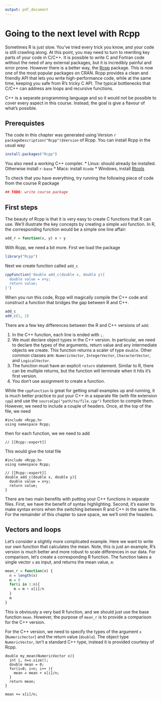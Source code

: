 ```yaml
---
output: pdf_document
---
```

# Going to the next level with Rcpp

Sometimes R is just slow. You've tried every trick you know, and your code is still crawling along. At this point, you may need to turn to rewriting key parts of your code in C/C++. It is possible to write C and Fortran code without the need of any external packages, but it is incredibly painful and error prone. However there is a better way, the [Rcpp](http://www.rcpp.org) package. This is now one of the most popular packages on CRAN.  Rcpp provides a clean and friendly API that lets you write high-performance code, while at the same time, keeping you safe from R's tricky C API. The typical bottlenecks that C/C++ can address are loops and recursive functions.

C++ is a separate programming language and so it would not be possible to cover every aspect in this course. Instead, the goal is give a flavour of what's possible.

## Prerequistes

The code in this chapter was generated using Version `r packageDescription("Rcpp")$Version` of Rcpp. You can install Rcpp in the usual way

```r
install.packages("Rcpp")
```
You also need a working C++ compiler. 
 * Linux: should already be installed. Otherwise install `r-base`
 * Macs: install `Xcode`
 * Windows, install [Rtools](http://cran.r-project.org/bin/windows/)
 
 To check that you have everything, try running the following piece of code from the course R package
 
 ```r
 ## TODO: write course package
 ```
 
## First steps
 
The beauty of Rcpp is that it is very easy to create C functions that R can use. We'll illustrate the key concepts by creating a simple `add` function. In R, the corresponding function would be a simple one line affair:
```r
add_r = function(x, y) x + y
```
 
With Rcpp, we need a bit more. First we load the package
 
```r
library("Rcpp") 
```
 
Next we create function called `add_c`

```r
cppFunction('double add_c(double x, double y){
  double value = x+y;
  return value;
}')
```

When you run this code, Rcpp will magically compile the C++ code and construct a function that bridges the gap between R and C++.
```r
add_c
add_c(1, 2)
```
There are a few key differences between the R and C++ versions of `add`:

1. In the C++ function, each line is ended with `;`.
2. We must declare object types in the C++ version. In particular, we need to declare the types of the arguments, return value and any intermediate objects we create. This function returns a scaler of type `double`. Other common classes are: `NumericVector`, `IntegerVector`, `CharacterVector`, and `LogicalVector`.
3. The function must have an explicit `return` statement. Similar to R, there can be multiple returns, but the function will terminate when it hits it's first version.
4. You don't use assignment to create a function.

While the `cppFunction` is great for getting small examples up and running, it is much better practice to put your C++ in a separate file (with file extension `cpp`) and use the `sourceCpp("path/to/file.cpp")` function to compile them. However, we need to include a couple of headers. Once, at the top of the file, we need 

```Rcpp
#include <Rcpp.h>
using namespace Rcpp;
```

then for each function, we we need to add

```Rcpp
// [[Rcpp::export]]
```

This would give the total file

```Rcpp
#include <Rcpp.h>
using namespace Rcpp;

// [[Rcpp::export]]
double add_c(double x, double y){
  double value = x+y;
  return value;
}
```

There are two main benefits with putting your C++ functions in separate files. First, we have the benefit of syntax highlighting. Second, it's easier to make syntax errors when the switching between R and C++ in the same file. For the remainder of this chapter to save space, we we'll omit the headers.

## Vectors and loops


Let's consider a slightly more complicated example. Here we want to write our own function that calculates the mean. Note, this is just an example, R's version is much better and more robust to scale differences in our data. For comparison, let's create a corresponding R function. The function takes a single vector `x` as input, and returns the mean value, `m`:

```r
mean_r = function(x) {
  n = length(x)
  m = 0
  for(i in 1:n){
    m = m + x[i]/n
  }
  m
}
```

This is obviously a very bad R function, and we should just use the base function `mean`. However, the purpose of `mean_r` is to provide a comparison for the C++ version.

For the C++ version, we need to specify the types of the argument `x` (`NumericVector`) and the return value (`double`). The object type `NumericVector`, isn't a standard C++ type, instead it is provided courtesy of Rcpp.

```Rcpp
double my_mean(NumericVector x){
  int i, n=x.size();
  double mean = 0;
  for(i=0; i<n; i++ ){
    mean = mean + x[i]/n;
  }
  return mean;
}
``` 




```Rcpp
mean += x[i]/n;
```
 
 
 
 
 
 
 
